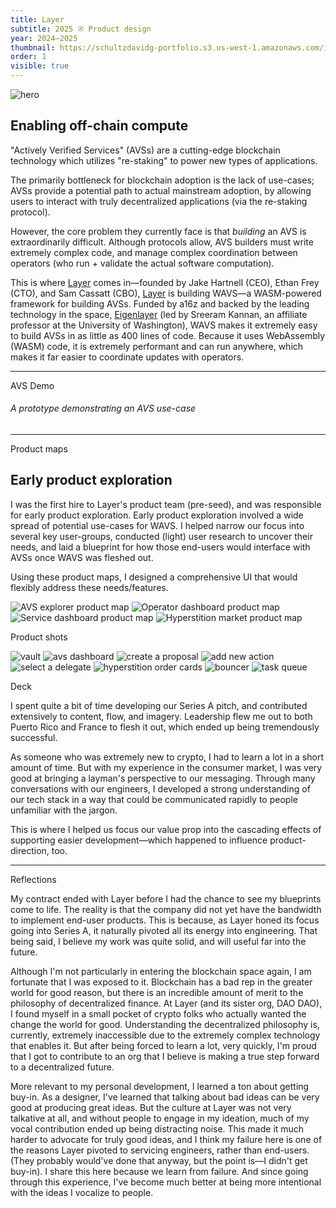 ```yaml
---
title: Layer
subtitle: 2025 ※ Product design
year: 2024–2025
thumbnail: https://schultzdavidg-portfolio.s3.us-west-1.amazonaws.com/images/layer/layer-hero.jpg
order: 1
visible: true
---
```


<TitleSection />

![hero](https://schultzdavidg-portfolio.s3.us-west-1.amazonaws.com/images/layer/layer-hero.jpg)

## Enabling off-chain compute

&quot;Actively Verified Services&quot; (AVSs) are a cutting-edge blockchain technology which utilizes &quot;re-staking&quot; to power new types of applications.

The primarily bottleneck for blockchain adoption is the lack of use-cases; AVSs provide a potential path to actual mainstream adoption, by allowing users to interact with truly decentralized applications (via the re-staking protocol).

However, the core problem they currently face is that *building* an AVS is extraordinarily difficult. Although protocols allow, AVS builders must write extremely complex code, and manage complex coordination between operators (who run + validate the actual software computation).

This is where [Layer](https://layer.xyz) comes in—founded by Jake Hartnell (CEO), Ethan Frey (CTO), and Sam Cassatt (CBO), [Layer](https://layer.xyz) is building WAVS—a WASM-powered framework for building AVSs. Funded by a16z and backed by the leading technology in the space, [Eigenlayer](https://app.eigenlayer.xyz/) (led by Sreeram Kannan, an affiliate professor at the University of Washington), WAVS makes it extremely easy to build AVSs in as little as 400 lines of code. Because it uses WebAssembly (WASM) code, it is extremely performant and can run anywhere, which makes it far easier to coordinate updates with operators.



---

<Anchor id="avs-demo">AVS Demo</Anchor>

<VideoPlayer
    width="100%"
    height="auto"
    videoUrl="https://schultzdavidg-portfolio.s3.us-west-1.amazonaws.com/images/layer/demo-ai_agent_daodao.mp4"
    gifUrl="https://schultzdavidg-portfolio.s3.us-west-1.amazonaws.com/images/layer/demo-ai_agent_daodao.gif"
/>

###### A prototype demonstrating an AVS use-case


---

<Anchor id="product-maps">Product maps</Anchor>

## Early product exploration

I was the first hire to Layer&apos;s product team (pre-seed), and was responsible for early product exploration. Early product exploration involved a wide spread of potential use-cases for WAVS. I helped narrow our focus into several key user-groups, conducted (light) user research to uncover their needs, and laid a blueprint for how those end-users would interface with AVSs once WAVS was fleshed out.

Using these product maps, I designed a comprehensive UI that would flexibly address these needs/features.

![AVS explorer product map](https://schultzdavidg-portfolio.s3.us-west-1.amazonaws.com/images/layer/map-explorer.jpg)
![Operator dashboard product map](https://schultzdavidg-portfolio.s3.us-west-1.amazonaws.com/images/layer/map-operator-dashboard.jpg)
![Service dashboard product map](https://schultzdavidg-portfolio.s3.us-west-1.amazonaws.com/images/layer/map-service-dashboard.jpg)
![Hyperstition market product map](https://schultzdavidg-portfolio.s3.us-west-1.amazonaws.com/images/layer/map-hyperstition.jpg)

<Anchor id="product-shots">Product shots</Anchor>

![vault](https://schultzdavidg-portfolio.s3.us-west-1.amazonaws.com/images/layer/vault.jpg)
![avs dashboard](https://schultzdavidg-portfolio.s3.us-west-1.amazonaws.com/images/layer/avs-dashboard.jpg)
![create a proposal](https://schultzdavidg-portfolio.s3.us-west-1.amazonaws.com/images/layer/create-proposal.jpg)
![add new action](https://schultzdavidg-portfolio.s3.us-west-1.amazonaws.com/images/layer/new-action.jpg)
![select a delegate](https://schultzdavidg-portfolio.s3.us-west-1.amazonaws.com/images/layer/select-delegate.jpg)
![hyperstition order cards](https://schultzdavidg-portfolio.s3.us-west-1.amazonaws.com/images/layer/hyperstition-card-components-dark.jpg)
![bouncer](https://schultzdavidg-portfolio.s3.us-west-1.amazonaws.com/images/layer/bouncer.jpg)
![task queue](https://schultzdavidg-portfolio.s3.us-west-1.amazonaws.com/images/layer/task-queue.jpg)

<Anchor id="deck">Deck</Anchor>

I spent quite a bit of time developing our Series A pitch, and contributed extensively to content, flow, and imagery. Leadership flew me out to both Puerto Rico and France to flesh it out, which ended up being tremendously successful.

As someone who was extremely new to crypto, I had to learn a lot in a short amount of time. But with my experience in the consumer market, I was very good at bringing a layman&apos;s perspective to our messaging. Through many conversations with our engineers, I developed a strong understanding of our tech stack in a way that could be communicated rapidly to people unfamiliar with the jargon.

This is where I helped us focus our value prop into the cascading effects of supporting easier development—which happened to influence product-direction, too.

<VideoPlayer
    width="100%"
    height="auto"
    videoUrl="https://schultzdavidg-portfolio.s3.us-west-1.amazonaws.com/images/layer/pitch-deck.mp4"
    gifUrl="https://schultzdavidg-portfolio.s3.us-west-1.amazonaws.com/images/layer/pitch-deck.gif"
/>

---

<Anchor id="reflections">Reflections</Anchor>

My contract ended with Layer before I had the chance to see my blueprints come to life. The reality is that the company did not yet have the bandwidth to implement end-user products. This is because, as Layer honed its focus going into Series A, it naturally pivoted all its energy into engineering. That being said, I believe my work was quite solid, and will useful far into the future.

Although I&apos;m not particularly in entering the blockchain space again, I am fortunate that I was exposed to it. Blockchain has a bad rep in the greater world for good reason, but there is an incredible amount of merit to the philosophy of decentralized finance. At Layer (and its sister org, DAO DAO), I found myself in a small pocket of crypto folks who actually wanted the change the world for good. Understanding the decentralized philosophy is, currently, extremely inaccessible due to the extremely complex technology that enables it. But after being forced to learn a lot, very quickly, I&apos;m proud that I got to contribute to an org that I believe is making a true step forward to a decentralized future.

More relevant to my personal development, I learned a ton about getting buy-in. As a designer, I&apos;ve learned that talking about bad ideas can be very good at producing great ideas. But the culture at Layer was not very talkative at all, and without people to engage in my ideation, much of my vocal contribution ended up being distracting noise. This made it much harder to advocate for truly good ideas, and I think my failure here is one of the reasons Layer pivoted to servicing engineers, rather than end-users. (They probably would&apos;ve done that anyway, but the point is—I didn&apos;t get buy-in). I share this here because we learn from failure. And since going through this experience, I&apos;ve become much better at being more intentional with the ideas I vocalize to people. 
